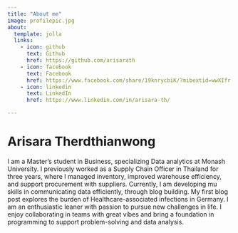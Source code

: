 ```yaml
---
title: "About me"
image: profilepic.jpg
about:
  template: jolla
  links:
    - icon: github
      text: Github
      href: https://github.com/arisarath
    - icon: facebook
      text: Facebook
      href: https://www.facebook.com/share/19knrycbiK/?mibextid=wwXIfr
    - icon: linkedin
      text: LinkedIn
      href: https://www.linkedin.com/in/arisara-th/

---
```


# Arisara Therdthianwong
I am a Master’s student in Business, specializing Data analytics at Monash University. 
I previously worked as a Supply Chain Officer in Thailand for three years, where I managed inventory, improved warehouse efficiency, and support procurement with suppliers.
Currently, I am developing mu skills in communicating data efficiently, through blog building. My first blog post explores the burden of Healthcare-associated infections in Germany.
I am an enthusiastic leaner with passion to pursue new challenges in life. I enjoy collaborating in teams with great vibes and bring a foundation in programming to support problem-solving and data analysis.

